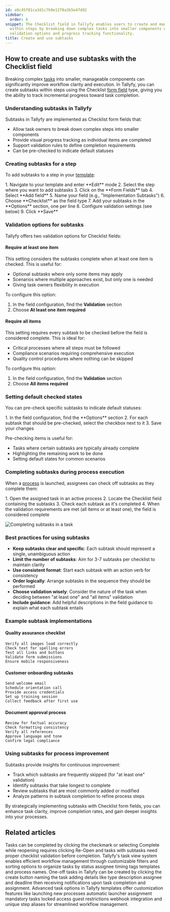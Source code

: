 ```yaml
---
id: a9c45f81ca3d1c7b9e12f8a3b5e47d92
sidebar:
  order: 6
snippet: The Checklist field in Tallyfy enables users to create and manage subtasks
  within steps by breaking down complex tasks into smaller components with customizable
  validation options and progress tracking functionality.
title: Create and use subtasks
---
```



## How to create and use subtasks with the Checklist field

Breaking complex [tasks](/products/pro/tracking-and-tasks/tasks/) into smaller, manageable components can significantly improve workflow clarity and execution. In Tallyfy, you can create subtasks within steps using the Checklist [form field](/products/pro/tracking-and-tasks/tasks/what-are-form-fields-in-tallyfy/) type, giving you the ability to track incremental progress toward task completion.

### Understanding subtasks in Tallyfy

Subtasks in Tallyfy are implemented as Checklist form fields that:
- Allow task owners to break down complex steps into smaller components
- Provide visual progress tracking as individual items are completed
- Support validation rules to define completion requirements
- Can be pre-checked to indicate default statuses

### Creating subtasks for a step

To add subtasks to a step in your [template](/products/pro/documenting/templates/):

<Steps>
1. Navigate to your template and enter **Edit** mode
2. Select the step where you want to add subtasks
3. Click on the **Form Fields** tab
4. Select **Add field**
5. Name your field (e.g., "Implementation Subtasks")
6. Choose **Checklist** as the field type
7. Add your subtasks in the **Options** section, one per line
8. Configure validation settings (see below)
9. Click **Save**
</Steps>

### Validation options for subtasks

Tallyfy offers two validation options for Checklist fields:

#### Require at least one item

This setting considers the subtasks complete when at least one item is checked. This is useful for:
- Optional subtasks where only some items may apply
- Scenarios where multiple approaches exist, but only one is needed
- Giving task owners flexibility in execution

To configure this option:
<Steps>
1. In the field configuration, find the **Validation** section
2. Choose **At least one item required**
</Steps>

#### Require all items

This setting requires every subtask to be checked before the field is considered complete. This is ideal for:
- Critical processes where all steps must be followed
- Compliance scenarios requiring comprehensive execution
- Quality control procedures where nothing can be skipped

To configure this option:
<Steps>
1. In the field configuration, find the **Validation** section
2. Choose **All items required**
</Steps>

### Setting default checked states

You can pre-check specific subtasks to indicate default statuses:

<Steps>
1. In the field configuration, find the **Options** section
2. For each subtask that should be pre-checked, select the checkbox next to it
3. Save your changes
</Steps>

Pre-checking items is useful for:
- Tasks where certain subtasks are typically already complete
- Highlighting the remaining work to be done
- Setting default states for common scenarios

### Completing subtasks during process execution

When a [process](/products/pro/tracking-and-tasks/processes/) is launched, assignees can check off subtasks as they complete them:

<Steps>
1. Open the assigned task in an active process
2. Locate the Checklist field containing the subtasks
3. Check each subtask as it's completed
4. When the validation requirements are met (all items or at least one), the field is considered complete
</Steps>

![Completing subtasks in a task](https://screenshots.tallyfy.com/tallyfy%2Fpro%2Fdesktop-light-complete-subtasks.png)

### Best practices for using subtasks

- **Keep subtasks clear and specific**: Each subtask should represent a single, unambiguous action
- **Limit the number of subtasks**: Aim for 3-7 subtasks per checklist to maintain clarity
- **Use consistent format**: Start each subtask with an action verb for consistency
- **Order logically**: Arrange subtasks in the sequence they should be performed
- **Choose validation wisely**: Consider the nature of the task when deciding between "at least one" and "all items" validation
- **Include guidance**: Add helpful descriptions in the field guidance to explain what each subtask entails

### Example subtask implementations

#### Quality assurance checklist
```
Verify all images load correctly
Check text for spelling errors
Test all links and buttons
Validate form submissions
Ensure mobile responsiveness
```

#### Customer onboarding subtasks
```
Send welcome email
Schedule orientation call
Provide access credentials
Set up training session
Collect feedback after first use
```

#### Document approval process
```
Review for factual accuracy
Check formatting consistency
Verify all references
Approve language and tone
Confirm legal compliance
```

### Using subtasks for process improvement

Subtasks provide insights for continuous improvement:
- Track which subtasks are frequently skipped (for "at least one" validation)
- Identify subtasks that take longest to complete
- Review subtasks that are most commonly added or modified
- Analyze patterns in subtask completion to refine process steps

By strategically implementing subtasks with Checklist form fields, you can enhance task clarity, improve completion rates, and gain deeper insights into your processes.


## Related articles
<CardGrid>
<LinkTitleCard header="<b>Tasks > Complete or reopen tasks</b>" href="/products/pro/tracking-and-tasks/tasks/how-can-i-complete-or-reopen-tasks-in-tallyfy/" > Tasks can be completed by clicking the checkmark or selecting Complete while reopening requires clicking Re-Open and tasks with subtasks need proper checklist validation before completion. </LinkTitleCard>
<LinkTitleCard header="<b>Tasks View > Customize the task view</b>" href="/products/pro/tracking-and-tasks/tasks-view/how-can-i-customize-task-views-in-tallyfy/" > Tallyfy's task view system enables efficient workflow management through customizable filters and sorting options to organize tasks by status assignee timing tags templates and process names. </LinkTitleCard>
<LinkTitleCard header="<b>Tasks > Create a one-off task</b>" href="/products/pro/tracking-and-tasks/tasks/how-to-create-a-one-off-task-in-tallyfy/" > One-off tasks in Tallyfy can be created by clicking the create button naming the task adding details like type description assignee and deadline then receiving notifications upon task completion and assignment. </LinkTitleCard>
<LinkTitleCard header="<b>Tasks > Advanced tab</b>" href="/products/pro/tracking-and-tasks/tasks/how-can-i-utilize-tallyfys-advanced-tab-features/" > Advanced task options in Tallyfy templates offer customization features like launching new processes automatic launcher assignment mandatory tasks locked access guest restrictions webhook integration and unique step aliases for streamlined workflow management. </LinkTitleCard>
</CardGrid>